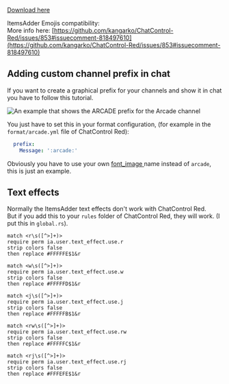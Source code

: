 
[Download here](https://www.mc-market.org/resources/18217/)

ItemsAdder Emojis compatibility:\
More info here: [https://github.com/kangarko/ChatControl-Red/issues/853#issuecomment-818497610](https://github.com/kangarko/ChatControl-Red/issues/853#issuecomment-818497610)

## Adding custom channel prefix in chat

If you want to create a graphical prefix for your channels and show it in chat you have to follow this tutorial.

![An example that shows the ARCADE prefix for the Arcade channel](</assets/images/immagine (10).png>)

You just have to set this in your format configuration, (for example in the `format/arcade.yml` file of ChatControl Red):

```yaml
  prefix:
    Message: ':arcade:'
```

Obviously you have to use your own [font\_image ](../../plugin-usage/adding-content/font-images.md)name instead of `arcade`, this is just an example.

## Text effects

Normally the ItemsAdder text effects don't work with ChatControl Red.\
But if you add this to your `rules` folder of ChatControl Red, they will work. (I put this in `global.rs`).

```
match <r\s([^>]+)>
require perm ia.user.text_effect.use.r
strip colors false
then replace #FFFFFE$1&r
    
match <w\s([^>]+)>
require perm ia.user.text_effect.use.w
strip colors false
then replace #FFFFFD$1&r
    
match <j\s([^>]+)>
require perm ia.user.text_effect.use.j
strip colors false
then replace #FFFFFB$1&r
    
match <rw\s([^>]+)>
require perm ia.user.text_effect.use.rw
strip colors false
then replace #FFFFFC$1&r
    
match <rj\s([^>]+)>
require perm ia.user.text_effect.use.rj
strip colors false
then replace #FFFEFE$1&r
```